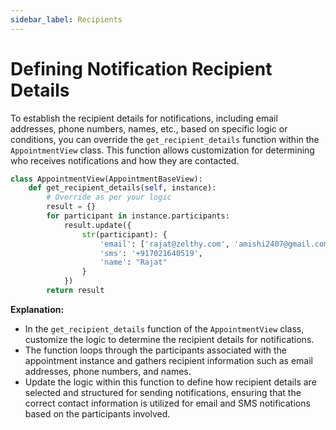 ```yaml
---
sidebar_label: Recipients
---
```


# Defining Notification Recipient Details

To establish the recipient details for notifications, including email addresses, phone numbers, names, etc., based on specific logic or conditions, you can override the `get_recipient_details` function within the `AppointmentView` class. This function allows customization for determining who receives notifications and how they are contacted.

```python
class AppointmentView(AppointmentBaseView):
    def get_recipient_details(self, instance):
        # Override as per your logic
        result = {}
        for participant in instance.participants:
            result.update({
                str(participant): {
                    'email': ['rajat@zelthy.com', 'amishi2407@gmail.com'],
                    'sms': '+917021640519',
                    'name': "Rajat"
                }
            })
        return result
```

**Explanation:**

- In the `get_recipient_details` function of the `AppointmentView` class, customize the logic to determine the recipient details for notifications.
- The function loops through the participants associated with the appointment instance and gathers recipient information such as email addresses, phone numbers, and names.
- Update the logic within this function to define how recipient details are selected and structured for sending notifications, ensuring that the correct contact information is utilized for email and SMS notifications based on the participants involved.
